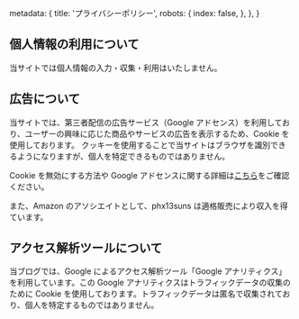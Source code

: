   metadata: {
    title: 'プライバシーポリシー',
    robots: {
      index: false,
    },
  },
}

## 個人情報の利用について

当サイトでは個人情報の入力・収集・利用はいたしません。

## 広告について

当サイトでは、第三者配信の広告サービス（Google アドセンス）を利用しており、ユーザーの興味に応じた商品やサービスの広告を表示するため、Cookie を使用しております。
クッキーを使用することで当サイトはブラウザを識別できるようになりますが、個人を特定できるものではありません。

Cookie を無効にする方法や Google アドセンスに関する詳細は[こちら](https://policies.google.com/technologies/ads)をご確認ください。

また、Amazon のアソシエイトとして、phx13suns は適格販売により収入を得ています。

## アクセス解析ツールについて

当ブログでは、Google によるアクセス解析ツール「Google アナリティクス」を利用しています。この Google アナリティクスはトラフィックデータの収集のために Cookie を使用しております。トラフィックデータは匿名で収集されており、個人を特定するものではありません。
